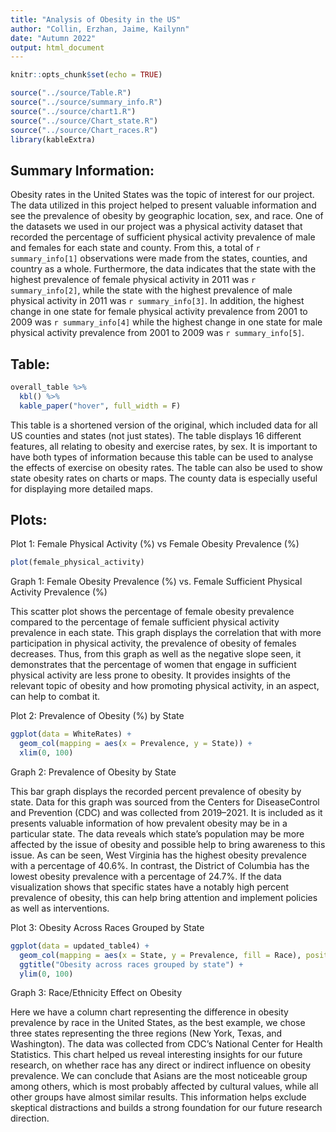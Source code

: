 ```yaml
---
title: "Analysis of Obesity in the US"
author: "Collin, Erzhan, Jaime, Kailynn"
date: "Autumn 2022"
output: html_document
---
```


```r
knitr::opts_chunk$set(echo = TRUE)
```

```r
source("../source/Table.R")
source("../source/summary_info.R")
source("../source/chart1.R")
source("../source/Chart_state.R")
source("../source/Chart_races.R")
library(kableExtra)
```
## Summary Information: 
Obesity rates in the United States was the topic of interest for our project. The data utilized in this project helped to present valuable information and see the prevalence of obesity by geographic location, sex, and race. One of the datasets we used in our project was a physical activity dataset that recorded the percentage of sufficient physical activity prevalence of male and females for each state and county. From this, a total of `r summary_info[1]` observations were made from the states, counties, and country as a whole. Furthermore, the data indicates that the state with the highest prevalence of female physical activity in 2011 was `r summary_info[2]`, while the state with the highest prevalence of male physical activity in 2011 was `r summary_info[3]`. In addition, the highest change in one state for female physical activity prevalence from 2001 to 2009 was `r summary_info[4]` while the highest change in one state for male physical activity prevalence from 2001 to 2009 was `r summary_info[5]`.

## Table:

```r
overall_table %>%
  kbl() %>%
  kable_paper("hover", full_width = F)

```

This table is a shortened version of the original, which included data for all US counties and states (not just states). The table displays 16 different features, all relating to obesity and exercise rates, by sex. It is important to have both types of information because this table can be used to analyse the effects of exercise on obesity rates. The table can also be used to show state obesity rates on charts or maps. The county data is especially useful for displaying more detailed maps. 

## Plots:

Plot 1: Female Physical Activity (%)  vs Female Obesity Prevalence (%)

```r
plot(female_physical_activity)
```

Graph 1: Female Obesity Prevalence (%) vs. Female Sufficient Physical Activity Prevalence (%)

This scatter plot shows the percentage of female obesity prevalence compared to the percentage of female sufficient physical activity prevalence in each state. This graph displays the correlation that with more participation in physical activity, the prevalence of obesity of females decreases. Thus, from this graph as well as the negative slope seen, it demonstrates that the percentage of women that engage in sufficient physical activity are less prone to obesity. It provides insights of the relevant topic of obesity and how promoting physical activity, in an aspect, can help to combat it.

Plot 2: Prevalence of Obesity (%) by State

```r
ggplot(data = WhiteRates) + 
  geom_col(mapping = aes(x = Prevalence, y = State)) +
  xlim(0, 100)
```

Graph 2: Prevalence of Obesity by State

This bar graph displays the recorded percent prevalence of obesity by state. Data for this graph was sourced from the Centers for DiseaseControl and Prevention (CDC) and was collected from 2019–2021. It is included as it presents valuable information of how prevalent obesity may be in a particular state. The data reveals which state’s population may be more affected by the issue of obesity and possible help to bring awareness to this issue. As can be seen, West Virginia has the highest obesity prevalence with a percentage of 40.6%. In contrast, the District of Columbia has the lowest obesity prevalence with a percentage of 24.7%. If the data visualization shows that specific states have a notably high percent prevalence of obesity, this can help bring attention and implement policies as well as interventions.

Plot 3: Obesity Across Races Grouped by State

```r
ggplot(data = updated_table4) + 
  geom_col(mapping = aes(x = State, y = Prevalence, fill = Race), position = "dodge") + 
  ggtitle("Obesity across races grouped by state") + 
  ylim(0, 100)
```

Graph 3: Race/Ethnicity Effect on Obesity

Here we have a column chart representing the difference in obesity prevalence by race in the United States, as the best example, we chose three states representing the three regions (New York, Texas, and Washington). The data was collected from CDC’s National Center for Health Statistics. This chart helped us reveal interesting insights for our future research, on whether race has any direct or indirect influence on obesity prevalence. We can conclude that Asians are the most noticeable group among others, which is most probably affected by cultural values, while all other groups have almost similar results. This information helps exclude skeptical distractions and builds a strong foundation for our future research direction. 
